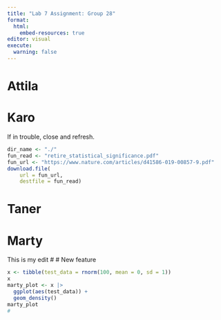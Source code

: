 ```yaml
---
title: "Lab 7 Assignment: Group 28"
format:
  html:
    embed-resources: true
editor: visual
execute: 
  warning: false
---
```



# Attila


# Karo
If in trouble, close and refresh.

```r
dir_name <- "./"
fun_read <- "retire_statistical_significance.pdf"
fun_url <- "https://www.nature.com/articles/d41586-019-00857-9.pdf"
download.file(
    url = fun_url,
    destfile = fun_read)
```


# Taner


# Marty
This is my edit
# # New feature

```r
x <- tibble(test_data = rnorm(100, mean = 0, sd = 1))
x
marty_plot <- x |>
  ggplot(aes(test_data)) +
  geom_density()
marty_plot
#
```